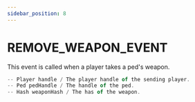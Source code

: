 ```yaml
---
sidebar_position: 8
---
```


# REMOVE_WEAPON_EVENT

This event is called when a player takes a ped's weapon.

```jsx title="Parameters"
-- Player handle / The player handle of the sending player.
-- Ped pedHandle / The handle of the ped.
-- Hash weaponHash / The has of the weapon.


```

